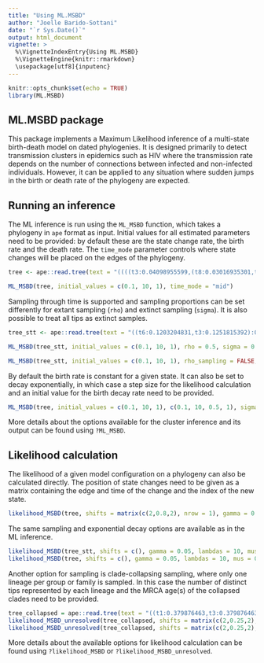```yaml
---
title: "Using ML.MSBD"
author: "Joelle Barido-Sottani"
date: "`r Sys.Date()`"
output: html_document
vignette: >
  %\VignetteIndexEntry{Using ML.MSBD}
  %\VignetteEngine{knitr::rmarkdown}
  \usepackage[utf8]{inputenc}
---
```


```r
knitr::opts_chunk$set(echo = TRUE)
library(ML.MSBD)
```

## ML.MSBD package

This package implements a Maximum Likelihood inference of a multi-state birth-death model on dated phylogenies. It is designed primarily to detect transmission clusters in epidemics such as HIV where the transmission rate depends on the number of connections between infected and non-infected individuals. However, it can be applied to any situation where sudden jumps in the birth or death rate of the phylogeny are expected.

## Running an inference

The ML inference is run using the `ML_MSBD` function, which takes a phylogeny in `ape` format as input. Initial values for all estimated parameters need to be provided: by default these are the state change rate, the birth rate and the death rate. The `time_mode` parameter controls where state changes will be placed on the edges of the phylogeny.

```r
tree <- ape::read.tree(text = "((((t3:0.04098955599,(t8:0.03016935301,t10:0.03016935301):0.01082020298):0.06041650538,t2:0.1014060614):0.7530620333,(t1:0.5805635547,(t5:0.2225489503,t7:0.2225489503):0.3580146044):0.2739045399):1.005016052,((t9:0.09730025079,t6:0.09730025079):0.0209186338,t4:0.1182188846):1.741265262);")
```
```r
ML_MSBD(tree, initial_values = c(0.1, 10, 1), time_mode = "mid")
```

Sampling through time is supported and sampling proportions can be set differently for extant sampling (`rho`) and extinct sampling (`sigma`). It is also possible to treat all tips as extinct samples.

```r
tree_stt <- ape::read.tree(text = "((t6:0.1203204831,t3:0.1251815392):0.527233894,(((t8:0.1153702512,t5:0.2362936393):0.1328287013,((t1:0.6202914508,t4:0.839935567):0.6779029006,t10:0.472941763):0.3049683478):0.1837210727,((t9:0.24675539,t2:0.8737900169):0.6451289295,t7:0.1376576095):0.8951371317):0.5465055171);")
```
```r
ML_MSBD(tree_stt, initial_values = c(0.1, 10, 1), rho = 0.5, sigma = 0.1, time_mode = "mid")

ML_MSBD(tree_stt, initial_values = c(0.1, 10, 1), rho_sampling = FALSE, sigma = 0.1, time_mode = "mid")
```

By default the birth rate is constant for a given state. It can also be set to decay exponentially, in which case a step size for the likelihood calculation and an initial value for the birth decay rate need to be provided.

```r
ML_MSBD(tree, initial_values = c(0.1, 10, 1), c(0.1, 10, 0.5, 1), sigma = 1, stepsize = 0.1, time_mode = "mid")
```

More details about the options available for the cluster inference and its output can be found using `?ML_MSBD`.

## Likelihood calculation

The likelihood of a given model configuration on a phylogeny can also be calculated directly. The position of state changes need to be given as a matrix containing the edge and time of the change and the index of the new state. 

```r
likelihood_MSBD(tree, shifts = matrix(c(2,0.8,2), nrow = 1), gamma = 0.05, lambdas = c(10, 6), mus = c(1, 0.5))
```

The same sampling and exponential decay options are available as in the ML inference.

```r
likelihood_MSBD(tree_stt, shifts = c(), gamma = 0.05, lambdas = 10, mus = 0.5, sigma = 0.5, rho_sampling = FALSE)
likelihood_MSBD(tree, shifts = c(), gamma = 0.05, lambdas = 10, mus = 0.5, lambda_rates = 0.1, stepsize = 0.05)
```

Another option for sampling is clade-collapsing sampling, where only one lineage per group or family is sampled. In this case the number of distinct tips represented by each lineage and the MRCA age(s) of the collapsed clades need to be provided.

```r
tree_collapsed = ape::read.tree(text = "((t1:0.379876463,t3:0.379876463):1.668231124,(t2:0.5653793315,t4:0.5653793315):1.482728255);")
likelihood_MSBD_unresolved(tree_collapsed, shifts = matrix(c(2,0.25,2), nrow = 1), gamma = 0.05, lambdas = c(10, 6), mus = c(1, 0.5), lineage_counts = c(5,1,3,6), tcut = 0.1)
likelihood_MSBD_unresolved(tree_collapsed, shifts = matrix(c(2,0.25,2), nrow = 1), gamma = 0.05, lambdas = c(10, 6), mus = c(1, 0.5), lineage_counts = c(5,1,3,6), tcut = c(0.1,0.0,0.15,0.4))
```

More details about the available options for likelihood calculation can be found using `?likelihood_MSBD` or `?likelihood_MSBD_unresolved`.